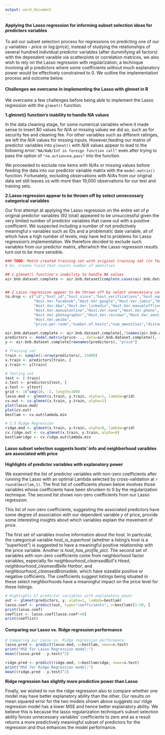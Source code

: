 ```yaml
---
output: word_document
---
```


#### Applying the Lasso regression for informing subset selection ideas for predictors variables

To aid our subset selection process for regressions on predicting one of our *y* variables - *price* or $\log(price)$, instead of studying the relationships of several hundred individual predictor variables (after dummifying all factors) with the dependent varaible via scatterplots or correlation matrices, we also wish to rely on the Lasso regression with regularization, a technique involving all *p* predictors where some coefficients without much explanatory power would be effectively constrained to 0. We outline the implementation process and outcome below. 


#### Challenges we overcame in implementing the Lasso with glmnet in R

We overcame a few challenges before being able to implement the Lasso regression with the ```glmnet()``` function. 

**1.glmnet() function's inability to handle NA values**

In the data cleaning stage, for some numerical variables where it made sense to insert \$0 values for *N/A* or missing values we did so, such as for security fee and cleaning fee. For other variables such as different ratinges, we left the *N/A* values for missing inputs. However,feeding our matrix of predictor variables into ```glmnet()``` with *N/A* values appear to lead to the following error:```"NA/NaN/Inf in foreign function call"``` even after trying to pass the option of ```"na.action=na.pass"``` into the function.

We proceeded to exclude row items with *N/A*s or missing values before feeding the data into our predictor variable matrix with the ```model.matrix()``` function. Fortunately, excluding observations with *N/A*s from our original data set still leaves us with more than 19,000 observations for our test and training sets. 


**2.Lasso regression appear to be thrown off by select unnecessary categorical variables**

Our first attempt at applying the Lasso regression on the entire set of *p* original predictor variables (92 total) appeared to be unsuccessful given the very limited number of predictor variables that came out with a positive coefficient. We suspected including a number of not predictively meaningful *x* variables such as IDs and a problematic date variable, all of which have a high number of levels, may have led to problems for Lasso regression's implementation. We therefore decided to exclude such variables from our predictor matrix, afterwhich the Lasso regression results turn out to be more sensible.  


```r
### TODO: Match created training set with original training set (in features) as much as possible
# Ex. Create field that counts number of amenities

## 1.glmnet() function's inability to handle NA values
air.bnb.dataset.complete <- air.bnb.dataset[complete.cases(air.bnb.dataset),]


## 2.Lasso regression appear to be thrown off by select unnecessary categorical variables
to.drop <- c("id","host_id","host_since","host_verifications","host_name","amenities",
             "Host.Ver.facebook","Host.Ver.google","Host.Ver.jumio","Host.Ver.email",
             "Host.Ver.kba","Host.Ver.linkedin","Host.Ver.manualoffline",
             "Host.Ver.manualonline","Host.Ver.none","Host.Ver.phone",
             "Host.Ver.photographer","Host.Ver.reviews","Host.Ver.sentid",
             "Host.Ver.weibo",             
             "price.per.room","number.of.hosts","num_amenities","distance_in_meters")

air.bnb.dataset.complete <- air.bnb.dataset.complete[,!(names(air.bnb.dataset.complete) %in% to.drop)]
predictors <- model.matrix(price~ ., data=air.bnb.dataset.complete)[,-1]
y <- air.bnb.dataset.complete[rownames(predictors), "price"] 

# Training set
train <- sample(1:nrow(predictors), 15000) 
x.train <- predictors[train, ] 
y.train <- y[train]

# Testing set
test <- (-train) 
x.test <- predictors[test, ] 
y.test <- y[test] 
grid <- 10^seq(10, -2, length=100)
lasso.mod <- glmnet(x.train, y.train, alpha=1, lambda=grid) 
cv.out <- cv.glmnet(x.train, y.train, alpha=1) 
plot(lasso.mod)
plot(cv.out) 
bestlam <- cv.out$lambda.min 

# 2.5 Ridge Regression
ridge.mod <- glmnet(x.train, y.train, alpha=0, lambda=grid) 
cv.ridge.out <- cv.glmnet(x.train, y.train, alpha=0) 
bestlamridge <- cv.ridge.out$lambda.min 
```



#### Lasso subset selection suggests hosts' info and neighborhood varaibles are associated with price

**Highlights of predictor variables with explanatory power**

We examined the list of predictor variables with non-zero coefficients after running the Lasso with an optimal Lambda selected by cross-validation at `r round(bestlam,1)`. The first list of coefficients shown below involves those variables whose coefficients have been shrunken to 0 by the regularization technique. The second list shows non-zero coefficients from our Lasso regression. 

This list of non-zero coefficients, suggesting the associated predictors have some degree of association with our dependent variable *y* of price, provide some interesting insights about which variables explain the movement of price. 

The first set of variables involve information about the host. In particular, the categorical variable *host_is_superhost* (whether a listing's host is a "superhost") is suggested to have a meaningful positive relationship with the price variable. Another is *host_has_profile_pict*.
The second set of variables with non-zero coefficients come from neighborhood factor variables, especially for *neighbourhood_cleansedBull\'s Head*, *neighbourhood_cleansedBelle Harbor*, and *neighbourhood_cleansedBronxdale*, which have sizeable positive or negative cofficients. The coefficients suggest listings being situated in these select neighborhoods have a meaningful impact on the price level for these listings.


```r
# Highlights of predictor variables with explanatory power
out <- glmnet(predictors, y, alpha=1, lambda=bestlam)
lasso.coef <- predict(out, type="coefficients", s=bestlam)[1:50, ] 
print(lasso.coef)
coeflist <- lasso.coef[lasso.coef!=0]
print(coeflist)
```



#### Comparing our Lasso vs. Ridge regression performance


```r
# Comparing our Lasso vs. Ridge regression performance 
lasso.pred <- predict(lasso.mod, s=bestlam, newx=x.test) 
print("MSE for Lasso Regression model:")
mean((lasso.pred - y.test)^2) 

ridge.pred <- predict(ridge.mod, s=bestlamridge, newx=x.test) 
print("MSE for Ridge Regression model:")
mean((ridge.pred - y.test)^2)
```


**Ridge regression has slightly more predictive power than Lasso**

Finally, we wished to run the ridge regression also to compare whether one model may have better explanatory ability than the other. 
Our results on mean squared error for the two models shown above suggests our ridge regression model has a lower MSE and hence better explanatory ability. We believe this is because the lasso regularization technique's subset selection ability forces unnecessary variables' coefficients to zero and as a result returns a more predictively meaningful subset of predictors for the regression and thus enhances the model performance. 


